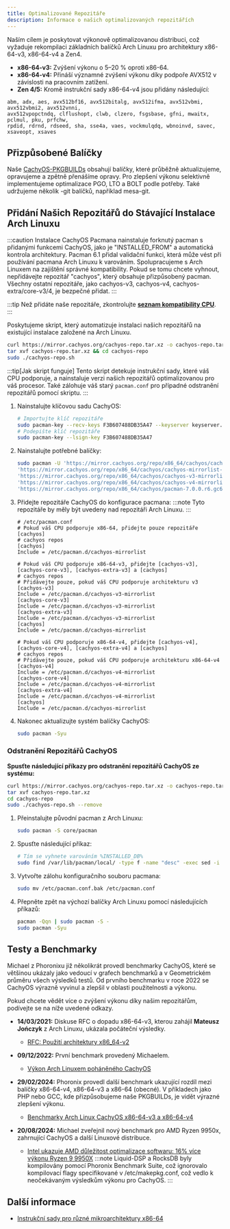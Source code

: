 ```yaml
---
title: Optimalizované Repozitáře
description: Informace o našich optimalizovaných repozitářích
---
```



Naším cílem je poskytovat výkonově optimalizovanou distribuci, což vyžaduje rekompilaci základních balíčků Arch Linuxu pro architektury x86-64-v3, x86-64-v4 a Zen4.

- **x86-64-v3:** Zvýšení výkonu o 5–20 % oproti x86-64.
- **x86-64-v4:** Přináší významné zvýšení výkonu díky podpoře AVX512 v závislosti na pracovním zatížení.
- **Zen 4/5:** Kromě instrukční sady x86-64-v4 jsou přidány následující:

```text
abm, adx, aes, avx512bf16, avx512bitalg, avx512ifma, avx512vbmi, avx512vbmi2, avx512vnni,
avx512vpopctndq, clflushopt, clwb, clzero, fsgsbase, gfni, mwaitx, pclmul, pku, prfchw,
rpdid, rdrnd, rdseed, sha, sse4a, vaes, vockmulqdq, wbnoinvd, savec, xsaveopt, xsaves
```

## Přizpůsobené Balíčky

Naše [CachyOS-PKGBUILDs](https://github.com/CachyOS/CachyOS-PKGBUILDS) obsahují balíčky, které průběžně aktualizujeme, opravujeme a zpětně přenášíme opravy.
Pro zlepšení výkonu selektivně implementujeme optimalizace PGO, LTO a BOLT podle potřeby.
Také udržujeme několik -git balíčků, například mesa-git.

## Přidání Našich Repozitářů do Stávající Instalace Arch Linuxu

:::caution
Instalace CachyOS Pacmana nainstaluje forknutý pacman s přidanými funkcemi CachyOS, jako je "INSTALLED_FROM" a automatická kontrola architektury. Pacman 6.1 přidal validační funkci, která může vést při používání pacmana Arch Linuxu k varováním. Spolupracujeme s Arch Linuxem na zajištění správné kompatibility. Pokud se tomu chcete vyhnout, nepřidávejte repozitář "cachyos", který obsahuje přizpůsobený pacman. Všechny ostatní repozitáře, jako cachyos-v3, cachyos-v4, cachyos-extra/core-v3/4, je bezpečné přidat.
:::

:::tip
Než přidáte naše repozitáře, zkontrolujte **[seznam kompatibility CPU](/installation/installation_prepare#x86_64-microarchitecture-level-support)**.
:::

<Tabs>

<TabItem label='Automatizovaně'>

Poskytujeme skript, který automatizuje instalaci našich repozitářů na existující instalace založené na Arch Linuxu.

```sh
curl https://mirror.cachyos.org/cachyos-repo.tar.xz -o cachyos-repo.tar.xz
tar xvf cachyos-repo.tar.xz && cd cachyos-repo
sudo ./cachyos-repo.sh
```

:::tip[Jak skript funguje]
Tento skript detekuje instrukční sady, které váš CPU podporuje, a nainstaluje verzi našich repozitářů optimalizovanou pro váš procesor. Také zálohuje váš starý `pacman.conf` pro případné odstranění repozitářů pomocí skriptu.
:::

</TabItem>

<TabItem label='Manuálně'>

<Steps>

1. Nainstalujte klíčovou sadu CachyOS:

   ```sh
   # Importujte klíč repozitáře
   sudo pacman-key --recv-keys F3B607488DB35A47 --keyserver keyserver.ubuntu.com
   # Podepište klíč repozitáře
   sudo pacman-key --lsign-key F3B607488DB35A47
   ```
2. Nainstalujte potřebné balíčky:

   ```sh
   sudo pacman -U 'https://mirror.cachyos.org/repo/x86_64/cachyos/cachyos-keyring-20240331-1-any.pkg.tar.zst' \
   'https://mirror.cachyos.org/repo/x86_64/cachyos/cachyos-mirrorlist-22-1-any.pkg.tar.zst' \
   'https://mirror.cachyos.org/repo/x86_64/cachyos/cachyos-v3-mirrorlist-22-1-any.pkg.tar.zst' \
   'https://mirror.cachyos.org/repo/x86_64/cachyos/cachyos-v4-mirrorlist-22-1-any.pkg.tar.zst' \
   'https://mirror.cachyos.org/repo/x86_64/cachyos/pacman-7.0.0.r6.gc685ae6-3-x86_64.pkg.tar.zst'
   ```
3. Přidejte repozitáře CachyOS do konfigurace pacmana:
   :::note
   Tyto repozitáře by měly být uvedeny nad repozitáři Arch Linuxu.
   :::

   ```shell
   # /etc/pacman.conf
   # Pokud váš CPU podporuje x86-64, přidejte pouze repozitáře [cachyos]
   # cachyos repos
   [cachyos]
   Include = /etc/pacman.d/cachyos-mirrorlist

   # Pokud váš CPU podporuje x86-64-v3, přidejte [cachyos-v3], [cachyos-core-v3], [cachyos-extra-v3] a [cachyos]
   # cachyos repos
   # Přidávejte pouze, pokud váš CPU podporuje architekturu v3
   [cachyos-v3]
   Include = /etc/pacman.d/cachyos-v3-mirrorlist
   [cachyos-core-v3]
   Include = /etc/pacman.d/cachyos-v3-mirrorlist
   [cachyos-extra-v3]
   Include = /etc/pacman.d/cachyos-v3-mirrorlist
   [cachyos]
   Include = /etc/pacman.d/cachyos-mirrorlist

   # Pokud váš CPU podporuje x86-64-v4, přidejte [cachyos-v4], [cachyos-core-v4], [cachyos-extra-v4] a [cachyos]
   # cachyos repos
   # Přidávejte pouze, pokud váš CPU podporuje architekturu x86-64-v4
   [cachyos-v4]
   Include = /etc/pacman.d/cachyos-v4-mirrorlist
   [cachyos-core-v4]
   Include = /etc/pacman.d/cachyos-v4-mirrorlist
   [cachyos-extra-v4]
   Include = /etc/pacman.d/cachyos-v4-mirrorlist
   [cachyos]
   Include = /etc/pacman.d/cachyos-mirrorlist
   ```
4. Nakonec aktualizujte systém balíčky CachyOS:
   ```sh
   sudo pacman -Syu
   ```

</Steps>

</TabItem>

</Tabs>

### Odstranění Repozitářů CachyOS

<Tabs>
<TabItem label='Automatizovaně'>

**Spusťte následující příkazy pro odstranění repozitářů CachyOS ze systému:**
```sh
curl https://mirror.cachyos.org/cachyos-repo.tar.xz -o cachyos-repo.tar.xz
tar xvf cachyos-repo.tar.xz
cd cachyos-repo
sudo ./cachyos-repo.sh --remove
```

</TabItem>

<TabItem label='Manuálně'>

<Steps>

1. Přeinstalujte původní pacman z Arch Linuxu:
   ```sh
   sudo pacman -S core/pacman
   ```
2. Spusťte následující příkaz:
   ```sh
   # Tím se vyhnete varováním %INSTALLED_DB%
   sudo find /var/lib/pacman/local/ -type f -name "desc" -exec sed -i '/^%INSTALLED_DB%$/,+2d' {} \;
   ```
3. Vytvořte zálohu konfiguračního souboru pacmana:
   ```sh
   sudo mv /etc/pacman.conf.bak /etc/pacman.conf
   ```
4. Přepněte zpět na výchozí balíčky Arch Linuxu pomocí následujících příkazů:
   ```sh
   pacman -Qqn | sudo pacman -S -
   sudo pacman -Syu
   ```
</Steps>

</TabItem>
</Tabs>

## Testy a Benchmarky

Michael z Phoronixu již několikrát provedl benchmarky CachyOS, které se většinou ukázaly jako vedoucí v grafech benchmarků a v Geometrickém průměru všech výsledků testů. Od prvního benchmarku v roce 2022 se CachyOS výrazně vyvinul a zlepšil v oblasti použitelnosti a výkonu.

Pokud chcete vědět více o zvýšení výkonu díky našim repozitářům, podívejte se na níže uvedené odkazy.

* **14/03/2021:** Diskuse RFC o dopadu x86-64-v3, kterou zahájil **Mateusz Jończyk** z Arch Linuxu, ukázala počáteční výsledky.
  * [RFC: Použití architektury x86_64-v2](https://lists.archlinux.org/pipermail/arch-general/2021-March/048739.html)

* **09/12/2022:** První benchmark provedený Michaelem.
  * [Výkon Arch Linuxem poháněného CachyOS](https://www.phoronix.com/review/cachyos-linux-perf)

* **29/02/2024:** Phoronix provedl další benchmark ukazující rozdíl mezi balíčky x86-64-v4, x86-64-v3 a x86-64 (obecné). V příkladech jako PHP nebo GCC, kde přizpůsobujeme naše PKGBUILDs, je vidět výrazné zlepšení výkonu.
  * [Benchmarky Arch Linux CachyOS x86-64-v3 a x86-64-v4](https://www.phoronix.com/review/cachyos-x86-64-v3-v4)

* **20/08/2024:** Michael zveřejnil nový benchmark pro AMD Ryzen 9950x, zahrnující CachyOS a další Linuxové distribuce.
  * [Intel ukazuje AMD důležitost optimalizace softwaru: 16% více výkonu Ryzen 9 9950X](https://www.phoronix.com/review/linux-os-amd-ryzen9-9950x)
   :::note
   Liquid-DSP a RocksDB byly kompilovány pomocí Phoronix Benchmark Suite, což ignorovalo kompilovací flagy specifikované v /etc/makepkg.conf, což vedlo k neočekávaným výsledkům výkonu pro CachyOS.
   :::

## Další informace

- [Instrukční sady pro různé mikroarchitektury x86-64](https://en.wikipedia.org/wiki/X86-64#Microarchitecture_levels)
